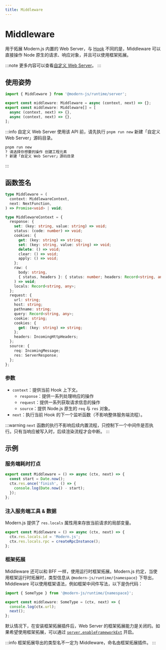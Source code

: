 ```yaml
---
title: Middleware
---
```

# Middleware

用于拓展 Modern.js 内置的 Web Server，与 [Hook](/apis/app/runtime/web-server/hook) 不同的是，Middleware 可以直接操作 Node 原生的请求、响应对象，并且可以使用框架拓展。

:::note
更多内容可以查看[自定义 Web Server](/guides/advanced-features/web-server)。
:::

## 使用姿势

```ts
import { Middleware } from '@modern-js/runtime/server';

export const middleware: Middleware = async (context, next) => {};
export const middleware: Middleware[] = [
  async (context, next) => {},
  async (context, next) => {},
];
```

:::info 自定义 Web Server
使用该 API 前，请先执行 `pnpm run new` 新建「自定义 Web Server」源码目录。

```bash
pnpm run new
? 请选择你想要的操作 创建工程元素
? 新建「自定义 Web Server」源码目录
```

:::

## 函数签名

```ts
type Middleware = (
  context: MiddlewareContext,
  next: NextFunction,
) => Promise<void> | void;

type MiddlewareContext = {
  response: {
    set: (key: string, value: string) => void;
    status: (code: number) => void;
    cookies: {
      get: (key: string) => string;
      set: (key: string, value: string) => void;
      delete: () => void;
      clear: () => void;
      apply: () => void;
    };
    raw: (
      body: string,
      { status, headers }: { status: number; headers: Record<string, any> },
    ) => void;
    locals: Record<string, any>;
  };
  request: {
    url: string;
    host: string;
    pathname: string;
    query: Record<string, any>;
    cookie: string;
    cookies: {
      get: (key: string) => string;
    };
    headers: IncomingHttpHeaders;
  };
  source: {
    req: IncomingMessage;
    res: ServerResponse;
  };
};
```

### 参数

- `context`：提供当前 Hook 上下文。
  - `response`：提供一系列处理响应的操作
  - `request`：提供一系列获取请求信息的操作
  - `source`：提供 Node.js 原生的 `req` 与 `res` 对象。
- `next`：执行当前 Hook 的下一个监听函数（不影响整体服务端流程）。

:::warning
`next` 函数的执行不影响后续内置流程，只控制下一个中间件是否执行。只有当响应被写入时，后续渲染流程才会中断。
:::

## 示例

### 服务端耗时打点

```ts
export const Middleware = () => async (ctx, next) => {
  const start = Date.now();
  ctx.res.once('finish', () => {
    console.log(Date.now() - start);
  });
};
```

### 注入服务端工具 & 数据

Modern.js 提供了 `res.locals` 属性用来存放当前请求的局部变量。

```ts
export const Middleware = () => async (ctx, next) => {
  ctx.res.locals.id = 'Modern.js';
  ctx.res.locals.rpc = createRpcInstance();
};
```

### 框架拓展

Middleware 还可以和 BFF 一样，使用运行时框架拓展。Modern.js 约定，当使用框架运行时拓展时，类型信息从 `@modern-js/runtime/{namespace}` 下导出，Middleware 可以使用框架语法，例如框架中间件写法，以下是伪代码：

```ts
import { SomeType } from '@modern-js/runtime/{namespace}';

export const middleware: SomeType = (ctx, next) => {
  console.log(ctx.url);
  next();
};
```

默认情况下，在安装框架拓展插件后，Web Server 的框架拓展能力是关闭的。如果希望使用框架拓展，可以通过 [`server.enableFrameworkExt`](/configure/app/server/enable-framework-ext.html) 开启。

:::info
框架拓展导出的类型名不一定为 Middleware，命名由框架拓展插件。
:::
